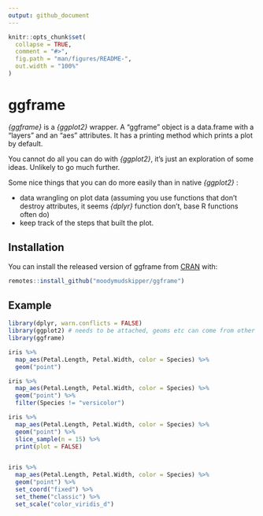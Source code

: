 ```yaml
---
output: github_document
---
```


<!-- README.md is generated from README.Rmd. Please edit that file -->

```r
knitr::opts_chunk$set(
  collapse = TRUE,
  comment = "#>",
  fig.path = "man/figures/README-",
  out.width = "100%"
)
```

# ggframe

*{ggframe}* is a *{ggplot2}* wrapper. A "ggframe" object is a data.frame with
a "layers" and an "aes" attributes. It has a printing method which prints a plot
by default.

You cannot do all you can do with *{ggplot2}*, it's just an exploration of some
ideas. Unlikely to go much further.

Some nice things that you can do more easily than in native *{ggplot2}* : 

* data wrangling on plot data (assuming you use functions that don't destroy attributes, it seems *{dplyr}* function don't, base R functions often do)
* keep track of the steps that built the plot.

## Installation

You can install the released version of ggframe from [CRAN](https://CRAN.R-project.org) with:

``` r
remotes::install_github("moodymudskipper/ggframe")
```

## Example

```r
library(dplyr, warn.conflicts = FALSE)
library(ggplot2) # needs to be attached, geoms etc can come from other packages too
library(ggframe)

iris %>%
  map_aes(Petal.Length, Petal.Width, color = Species) %>%
  geom("point") 

iris %>%
  map_aes(Petal.Length, Petal.Width, color = Species) %>%
  geom("point") %>%
  filter(Species != "versicolor")

iris %>%
  map_aes(Petal.Length, Petal.Width, color = Species) %>%
  geom("point") %>%
  slice_sample(n = 15) %>%
  print(plot = FALSE)


iris %>%
  map_aes(Petal.Length, Petal.Width, color = Species) %>%
  geom("point") %>%
  set_coord("fixed") %>%
  set_theme("classic") %>%
  set_scale("color_viridis_d")
```
